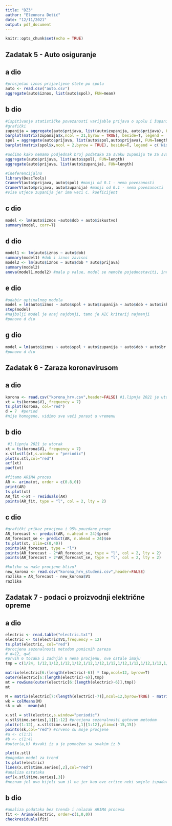 ```yaml
---
title: "DZ3"
author: "Eleonora Detić"
date: "12/11/2021"
output: pdf_document
---
```


```r
knitr::opts_chunk$set(echo = TRUE)
```

## Zadatak 5 - Auto osiguranje

## a dio
```r
#prosječan iznos prijavljene štete po spolu
auto <- read.csv("auto.csv")
aggregate(auto$iznos, list(auto$spol), FUN=mean) 
```

## b dio
```r
#ispitivanje statističke povezanosti varijable prijava o spolu i županiji
#grafički
zupanija = aggregate(auto$prijava, list(auto$zupanija, auto$prijava), FUN=length)
barplot(matrix(zupanija$x,ncol = 21,byrow = TRUE), beside=T, legend =  c('Nisu prijavili štetu','Prijavili su štetu'), names.arg = c(1:21), col=c('blue', 'gray'))
spol = aggregate(auto$prijava, list(auto$spol,auto$prijava), FUN=length) 
barplot(matrix(spol$x,ncol = 2,byrow = TRUE), beside=T, legend = c('Nisu prijavili štetu','Prijavili su štetu'), names.arg = c("Muškarci", "Žene"), col=c('pink', 'gray'))

#uočimo kako nemamo podjednak broj podataka za svaku zupaniju te za svaki spol
aggregate(auto$prijava, list(auto$spol), FUN=length) 
aggregate(auto$prijava, list(auto$zupanija), FUN=length) 

#ineferencijalno
library(DescTools)
CramerV(auto$prijava, auto$spol) #manji od 0.1 - nema povezanosti
CramerV(auto$prijava, auto$zupanija) #manji od 0.1 - nema povezanosti
#vise utjece zupanija jer ima veci C. koeficijent

```

## c dio

```r

model <- lm(auto$iznos ~auto$dob + auto$iskustvo)
summary(model, corr=T)

```
## d dio
```r
model1 <- lm(auto$iznos ~ auto$dob)
summary(model1) #dob i iznos zavisni 
model2 <- lm(auto$iznos ~ auto$dob * auto$prijava)
summary(model2)
anova(model1,model2) #mala p value, model se nemože pojednostaviti, interakcija je znacajna
```

## e dio
```r
#odabir optimalnog modela
model = lm(auto$iznos ~ auto$spol + auto$zupanija + auto$dob + auto$iskustvo + auto$br.uzdr.cl + auto$udio.stete + auto$prijava)
step(model)
#najbolji model je onaj najdonji, tamo je AIC kriterij najmanji
#ponovo d dio
```

## g dio
```r
model = lm(auto$iznos ~ auto$spol + auto$zupanija + auto$dob + auto$br.uzdr.cl + auto$udio.stete + auto$prijava)
#ponovo d dio

```


## Zadatak 6 - Zaraza koronavirusom

## a dio
```r
korona <- read.csv("korona_hrv.csv",header=FALSE) #1.lipnja 2021 je utorak
xt = ts(korona$V1, frequency = 7)
ts.plot(korona, col="red")
d = 7  #period
#nije homogeno, vidimo sve veći porast u vremenu
```

## b dio
```r
 #1.lipnja 2021 je utorak
xt = ts(korona$V1, frequency = 7)
x.stl=stl(xt,s.window = "periodic")
plot(x.stl,col="red")
acf(xt)
pacf(xt)

#fitamo ARIMA proces
AR <- arima(xt, order = c(0.8,0))
print(AR)
ts.plot(xt)
AR_fit <-xt - residuals(AR)
points(AR_fit, type = "l", col = 2, lty = 2)
```

## c dio
```r
#grafički prikaz procjena i 95% pouzdane pruge
AR_forecast <- predict(AR, n.ahead = 24)$pred
AR_forecast_se <- predict(AR, n.ahead = 24)$se
ts.plot(xt, xlim=c(0,40))
points(AR_forecast, type = "l")
points(AR_forecast - 2*AR_forecast_se, type = "l", col = 2, lty = 2)
points(AR_forecast + 2*AR_forecast_se, type = "l", col = 2, lty = 2)

#koliko su naše procjene blizu?
new_korona <- read.csv("korona_hrv_studeni.csv",header=FALSE)
razlika = AR_forecast - new_korona$V1
razlika
```




















## Zadatak 7 - podaci o proizvodnji električne opreme

## a dio 
```r
electric <- read.table("electric.txt")
electric <- ts(electric$V1,frequency = 12)
ts.plot(electric, col="red")
#procjena sezonalnosti metodom pomicnih zareza
# d=12, q=6
#prvih 6 tocaka i zadnjih 6 nema procjenu, sve ostale imaju
tmp = c(1/24, 1/12,1/12,1/12,1/12,1/12,1/12,1/12,1/12,1/12,1/12,1/12,1/24)

matrix(electric[6:(length(electric)-6)] * tmp,ncol=12, byrow=T)
outer(electric[6:(length(electric)-6)],tmp)
mt = rowSums(outer(electric[6:(length(electric)-6)],tmp))
mt

M = matrix(electric[7:(length(electric)-7)],ncol=12,byrow=TRUE) - matrix(mt,ncol=12,byrow=TRUE) #svi s indeksom 1 su u prvom stupcu
wk = colMeans(M)
sk = wk - mean(wk)

x.stl = stl(electric,s.window="periodic")
x.stl$time.series[,1][1:12] #procjena sezonalnosti gotovom metodom
plot(c(1:12), x.stl$time.series[,1][1:12],ylim=c(-15,15))
points(sk,col="red") #crveno su moje procjene
#a <- c(1:3)
#b <- c(1:4)
#outer(a,b) #svaki iz a je pomnožen sa svakim iz b

plot(x.stl)
#pogodan model za trend
ts.plot(electric)
lines(x.stl$time.series[,2],col="red")
#analiza ostataka
acf(x.stl$time.series[,3])
#neznam jel ovo bijeli sum il ne jer kao ove crtice nebi smjele ispadati?


```


## b dio
```r
#analiza podataka bez trenda i nalazak ARIMA procesa
fit <- Arima(electric, order=c(1,0,0))
checkresiduals(fit)
```





























